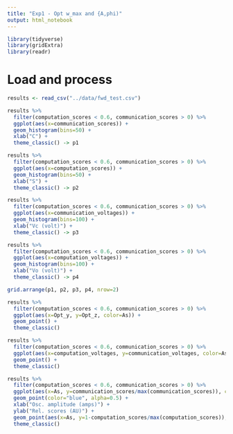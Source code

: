 ```yaml
---
title: "Exp1 - Opt w_max and {A,phi)"
output: html_notebook
---
```


```r
library(tidyverse)
library(gridExtra)
library(readr)
```

# Load and process

```r
results <- read_csv("../data/fwd_test.csv")
```

```r
results %>% 
  filter(computation_scores < 0.6, communication_scores > 0) %>%
  ggplot(aes(x=communication_scores)) +
  geom_histogram(bins=50) + 
  xlab("C") +
  theme_classic() -> p1

results %>% 
  filter(computation_scores < 0.6, communication_scores > 0) %>%
  ggplot(aes(x=computation_scores)) +
  geom_histogram(bins=50) + 
  xlab("S") +
  theme_classic() -> p2

results %>% 
  filter(computation_scores < 0.6, communication_scores > 0) %>%
  ggplot(aes(x=communication_voltages)) +
  geom_histogram(bins=100) +
  xlab("Vc (volt)") +
  theme_classic() -> p3

results %>% 
  filter(computation_scores < 0.6, communication_scores > 0) %>%
  ggplot(aes(x=computation_voltages)) +
  geom_histogram(bins=100) +
  xlab("Vo (volt)") +
  theme_classic() -> p4

grid.arrange(p1, p2, p3, p4, nrow=2)
```


```r
results %>% 
  filter(computation_scores < 0.6, communication_scores > 0) %>%
  ggplot(aes(x=Opt_y, y=Opt_z, color=As)) +
  geom_point() + 
  theme_classic()
```

```r
results %>% 
  filter(computation_scores < 0.6, communication_scores > 0) %>%
  ggplot(aes(x=computation_voltages, y=communication_voltages, color=As)) +
  geom_point() + 
  theme_classic()
```

```r
results %>% 
  filter(computation_scores < 0.6, communication_scores > 0) %>%
  ggplot(aes(x=As, y=communication_scores/max(communication_scores)), color="blue") +
  geom_point(color="blue", alpha=0.5) + 
  xlab("Osc. amplitude (amps)") +
  ylab("Rel. scores (AU)") +
  geom_point(aes(x=As, y=1-computation_scores/max(computation_scores)), color="purple") + 
  theme_classic()
```
